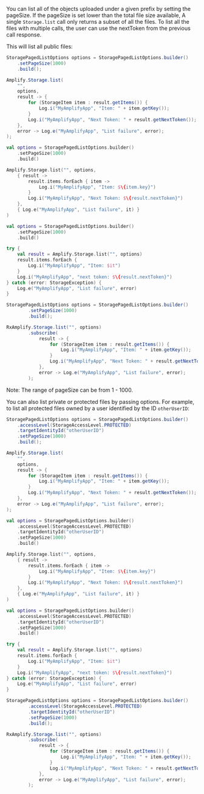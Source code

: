 You can list all of the objects uploaded under a given prefix by setting the pageSize. If the pageSize is set lower than the total file size available, A single `Storage.list` call only returns a subset of all the files. To list all the files with multiple calls, the user can use the nextToken from the previous call response.

This will list all public files:

<BlockSwitcher>
<Block name="Java">

```java
StoragePagedListOptions options = StoragePagedListOptions.builder()
    .setPageSize(1000)
    .build();

Amplify.Storage.list(
    "",
    options,
    result -> {
        for (StorageItem item : result.getItems()) {
            Log.i("MyAmplifyApp", "Item: " + item.getKey());
        }
        Log.i("MyAmplifyApp", "Next Token: " + result.getNextToken());
    },
    error -> Log.e("MyAmplifyApp", "List failure", error);
);
```

</Block>
<Block name="Kotlin - Callbacks">

```kotlin
val options = StoragePagedListOptions.builder()
    .setPageSize(1000)
    .build()

Amplify.Storage.list("", options,
    { result ->
        result.items.forEach { item ->
            Log.i("MyAmplifyApp", "Item: $\{item.key}")
        }
        Log.i("MyAmplifyApp", "Next Token: $\{result.nextToken}")
    },
    { Log.e("MyAmplifyApp", "List failure", it) }
)
```

</Block>
<Block name="Kotlin - Coroutines">

```kotlin
val options = StoragePagedListOptions.builder()
    .setPageSize(1000)
    .build()

try {
    val result = Amplify.Storage.list("", options)
    result.items.forEach {
        Log.i("MyAmplifyApp", "Item: $it")
    }
    Log.i("MyAmplifyApp", "next token: $\{result.nextToken}")
} catch (error: StorageException) {
    Log.e("MyAmplifyApp", "List failure", error)
}
```

</Block>
<Block name="RxJava">

```java
StoragePagedListOptions options = StoragePagedListOptions.builder()
        .setPageSize(1000)
        .build();

RxAmplify.Storage.list("", options)
        .subscribe(
            result -> {
                for (StorageItem item : result.getItems()) {
                    Log.i("MyAmplifyApp", "Item: " + item.getKey());
                }
                Log.i("MyAmplifyApp", "Next Token: " + result.getNextToken());
            },
            error -> Log.e("MyAmplifyApp", "List failure", error);
        );
```

</Block>
</BlockSwitcher>

<Callout>Note: The range of pageSize can be from 1 - 1000.</Callout>

You can also list private or protected files by passing options. For example, to list all protected files owned by a user identified by the ID `otherUserID`:

<BlockSwitcher>
<Block name="Java">

```java
StoragePagedListOptions options = StoragePagedListOptions.builder()
    .accessLevel(StorageAccessLevel.PROTECTED)
    .targetIdentityId("otherUserID")
    .setPageSize(1000)
    .build();

Amplify.Storage.list(
    "",
    options,
    result -> {
        for (StorageItem item : result.getItems()) {
            Log.i("MyAmplifyApp", "Item: " + item.getKey());
        }
        Log.i("MyAmplifyApp", "Next Token: " + result.getNextToken());
    },
    error -> Log.e("MyAmplifyApp", "List failure", error);
);
```

</Block>
<Block name="Kotlin - Callbacks">

```kotlin
val options = StoragePagedListOptions.builder()
    .accessLevel(StorageAccessLevel.PROTECTED)
    .targetIdentityId("otherUserID")
    .setPageSize(1000)
    .build()

Amplify.Storage.list("", options,
    { result ->
        result.items.forEach { item ->
            Log.i("MyAmplifyApp", "Item: $\{item.key}")
        }
        Log.i("MyAmplifyApp", "Next Token: $\{result.nextToken}")
    },
    { Log.e("MyAmplifyApp", "List failure", it) }
)
```

</Block>
<Block name="Kotlin - Coroutines">

```kotlin
val options = StoragePagedListOptions.builder()
    .accessLevel(StorageAccessLevel.PROTECTED)
    .targetIdentityId("otherUserID")
    .setPageSize(1000)
    .build()

try {
    val result = Amplify.Storage.list("", options)
    result.items.forEach {
        Log.i("MyAmplifyApp", "Item: $it")
    }
    Log.i("MyAmplifyApp", "next token: $\{result.nextToken}")
} catch (error: StorageException) {
    Log.e("MyAmplifyApp", "List failure", error)
}
```

</Block>
<Block name="RxJava">

```java
StoragePagedListOptions options = StoragePagedListOptions.builder()
        .accessLevel(StorageAccessLevel.PROTECTED)
        .targetIdentityId("otherUserID")
        .setPageSize(1000)
        .build();

RxAmplify.Storage.list("", options)
        .subscribe(
            result -> {
                for (StorageItem item : result.getItems()) {
                    Log.i("MyAmplifyApp", "Item: " + item.getKey());
                }
                Log.i("MyAmplifyApp", "Next Token: " + result.getNextToken());
            },
            error -> Log.e("MyAmplifyApp", "List failure", error);
        );
```

</Block>
</BlockSwitcher>

